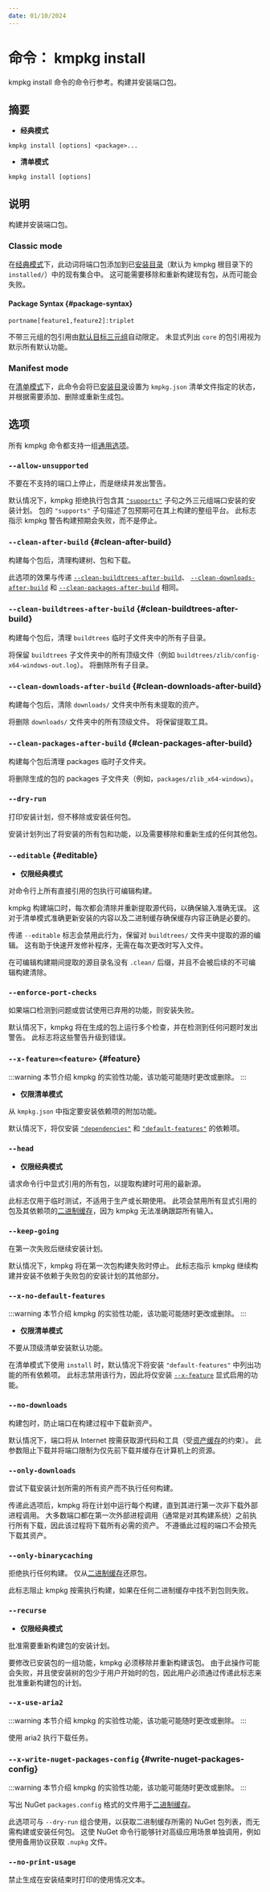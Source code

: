 ```yaml
---
date: 01/10/2024
---
```

# 命令： kmpkg install

kmpkg install 命令的命令行参考。构建并安装端口包。

## 摘要

- **经典模式**

```console
kmpkg install [options] <package>...
```

- **清单模式**

```console
kmpkg install [options]
```

## 说明

构建并安装端口包。

### Classic mode

在[经典模式](../concepts/classic-mode.mdx)下，此动词将端口包添加到已[安装目录](common-options.mdx#install-root)（默认为 kmpkg 根目录下的 `installed/`）中的现有集合中。 这可能需要移除和重新构建现有包，从而可能会失败。

####  Package Syntax {#package-syntax}

```console
portname[feature1,feature2]:triplet
```
不带三元组的包引用由[默认目标三元组](common-options.mdx#triplet)自动限定。 未显式列出 `core` 的包引用视为默示所有默认功能。

### Manifest mode

在[清单模式](../concepts/manifest-mode.mdx)下，此命令会将已[安装目录](common-options.mdx#install-root)设置为 `kmpkg.json` 清单文件指定的状态，并根据需要添加、删除或重新生成包。

## 选项

所有 kmpkg 命令都支持一组[通用选项](common-options.mdx)。

### `--allow-unsupported`

不要在不支持的端口上停止，而是继续并发出警告。

默认情况下，kmpkg 拒绝执行包含其 [`"supports"`](../reference/kmpkg-json.mdx#supports) 子句之外三元组端口安装的安装计划。 包的 `"supports"` 子句描述了包预期可在其上构建的整组平台。 此标志指示 kmpkg 警告构建预期会失败，而不是停止。

### `--clean-after-build` {#clean-after-build}

构建每个包后，清理构建树、包和下载。

此选项的效果与传递 [`--clean-buildtrees-after-build`](#clean-buildtrees-after-build)、 [`--clean-downloads-after-build`](#clean-downloads-after-build) 和 [`--clean-packages-after-build`](#clean-packages-after-build) 相同。

### `--clean-buildtrees-after-build` {#clean-buildtrees-after-build}

构建每个包后，清理 `buildtrees` 临时子文件夹中的所有子目录。

将保留 `buildtrees` 子文件夹中的所有顶级文件（例如 `buildtrees/zlib/config-x64-windows-out.log`）。 将删除所有子目录。

### `--clean-downloads-after-build` {#clean-downloads-after-build}

构建每个包后，清除 `downloads/` 文件夹中所有未提取的资产。

将删除 `downloads/` 文件夹中的所有顶级文件。 将保留提取工具。


### `--clean-packages-after-build` {#clean-packages-after-build}

构建每个包后清理 packages 临时子文件夹。

将删除生成的包的 packages 子文件夹（例如，`packages/zlib_x64-windows`）。


### `--dry-run`

打印安装计划，但不移除或安装任何包。

安装计划列出了将安装的所有包和功能，以及需要移除和重新生成的任何其他包。

### `--editable` {#editable}

- **仅限经典模式**

对命令行上所有直接引用的包执行可编辑构建。

kmpkg 构建端口时，每次都会清除并重新提取源代码，以确保输入准确无误。 这对于清单模式准确更新安装的内容以及二进制缓存确保缓存内容正确是必要的。

传递 `--editable` 标志会禁用此行为，保留对 `buildtrees/` 文件夹中提取的源的编辑。 这有助于快速开发修补程序，无需在每次更改时写入文件。

在可编辑构建期间提取的源目录名没有 `.clean/` 后缀，并且不会被后续的不可编辑构建清除。

### `--enforce-port-checks`

如果端口检测到问题或尝试使用已弃用的功能，则安装失败。

默认情况下，kmpkg 将在生成的包上运行多个检查，并在检测到任何问题时发出警告。 此标志将这些警告升级到错误。

### `--x-feature=<feature>` {#feature}

:::warning
本节介绍 kmpkg 的实验性功能，该功能可能随时更改或删除。
:::

- **仅限清单模式**

从 `kmpkg.json` 中指定要安装依赖项的附加功能。

默认情况下，将仅安装 [`"dependencies"`](../reference/kmpkg-json.mdx#dependencies) 和 [`"default-features"`](../reference/kmpkg-json.mdx#default-features) 的依赖项。

### `--head`

- **仅限经典模式**

请求命令行中显式引用的所有包，以提取构建时可用的最新源。

此标志仅用于临时测试，不适用于生产或长期使用。 此项会禁用所有显式引用的包及其依赖项的[二进制缓存](../users/binarycaching.mdx)，因为 kmpkg 无法准确跟踪所有输入。

### `--keep-going`

在第一次失败后继续安装计划。

默认情况下，kmpkg 将在第一次包构建失败时停止。 此标志指示 kmpkg 继续构建并安装不依赖于失败包的安装计划的其他部分。

### `--x-no-default-features`

:::warning
本节介绍 kmpkg 的实验性功能，该功能可能随时更改或删除。
:::

- **仅限清单模式**

不要从顶级清单安装默认功能。

在清单模式下使用 `install` 时，默认情况下将安装 `"default-features"` 中列出功能的所有依赖项。 此标志禁用该行为，因此将仅安装 [`--x-feature`](#feature) 显式启用的功能。

### `--no-downloads`

构建包时，防止端口在构建过程中下载新资产。

默认情况下，端口将从 Internet 按需获取源代码和工具（受[资产缓存](../users/assetcaching.mdx)的约束）。 此参数阻止下载并将端口限制为仅先前下载并缓存在计算机上的资源。

### `--only-downloads`

尝试下载安装计划所需的所有资产而不执行任何构建。

传递此选项后，kmpkg 将在计划中运行每个构建，直到其进行第一次非下载外部进程调用。 大多数端口都在第一次外部进程调用（通常是对其构建系统）之前执行所有下载，因此该过程将下载所有必需的资产。 不遵循此过程的端口不会预先下载其资产。

### `--only-binarycaching`

拒绝执行任何构建。 仅从[二进制缓存](../users/binarycaching.mdx)还原包。

此标志阻止 kmpkg 按需执行构建，如果在任何二进制缓存中找不到包则失败。

### `--recurse`

- **仅限经典模式**

批准需要重新构建包的安装计划。

要修改已安装包的一组功能，kmpkg 必须移除并重新构建该包。 由于此操作可能会失败，并且使安装树的包少于用户开始时的包，因此用户必须通过传递此标志来批准重新构建包的计划。

### `--x-use-aria2`

:::warning
本节介绍 kmpkg 的实验性功能，该功能可能随时更改或删除。
:::

使用 aria2 执行下载任务。

### `--x-write-nuget-packages-config` {#write-nuget-packages-config}

:::warning
本节介绍 kmpkg 的实验性功能，该功能可能随时更改或删除。
:::

写出 NuGet `packages.config` 格式的文件用于[二进制缓存](../users/binarycaching.mdx)。

此选项可与 `--dry-run` 组合使用，以获取二进制缓存所需的 NuGet 包列表，而无需构建或安装任何包。 这使 NuGet 命令行能够针对高级应用场景单独调用，例如使用备用协议获取 `.nupkg` 文件。

### `--no-print-usage`

禁止生成在安装结束时打印的使用情况文本。
